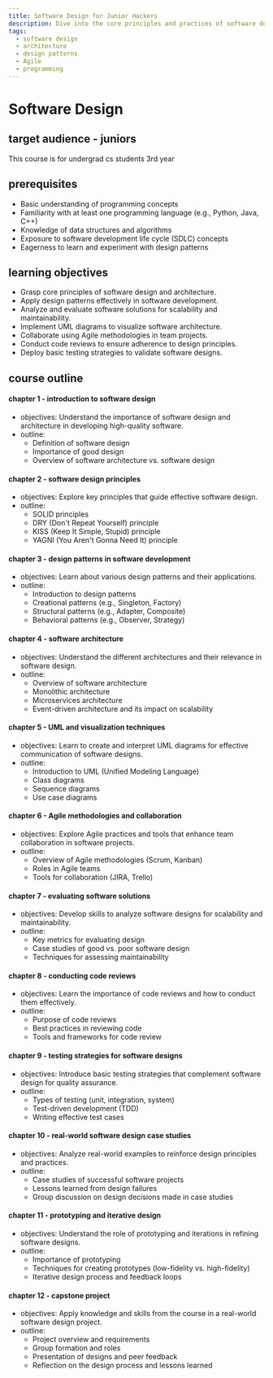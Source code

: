 ```yaml
---
title: Software Design for Junior Hackers
description: Dive into the core principles and practices of software design, exploring design patterns, architecture, and Agile methodologies to craft high-quality software solutions.
tags:
  - software design
  - architecture
  - design patterns
  - Agile
  - programming
---
```


# Software Design

## target audience - juniors
This course is for undergrad cs students 3rd year

## prerequisites

- Basic understanding of programming concepts
- Familiarity with at least one programming language (e.g., Python, Java, C++)
- Knowledge of data structures and algorithms
- Exposure to software development life cycle (SDLC) concepts
- Eagerness to learn and experiment with design patterns

## learning objectives

- Grasp core principles of software design and architecture.
- Apply design patterns effectively in software development.
- Analyze and evaluate software solutions for scalability and maintainability.
- Implement UML diagrams to visualize software architecture.
- Collaborate using Agile methodologies in team projects.
- Conduct code reviews to ensure adherence to design principles.
- Deploy basic testing strategies to validate software designs.

## course outline
#### chapter 1 - introduction to software design
- objectives: Understand the importance of software design and architecture in developing high-quality software.
- outline:
  - Definition of software design
  - Importance of good design
  - Overview of software architecture vs. software design

#### chapter 2 - software design principles
- objectives: Explore key principles that guide effective software design.
- outline:
  - SOLID principles
  - DRY (Don't Repeat Yourself) principle
  - KISS (Keep It Simple, Stupid) principle
  - YAGNI (You Aren't Gonna Need It) principle

#### chapter 3 - design patterns in software development
- objectives: Learn about various design patterns and their applications.
- outline:
  - Introduction to design patterns
  - Creational patterns (e.g., Singleton, Factory)
  - Structural patterns (e.g., Adapter, Composite)
  - Behavioral patterns (e.g., Observer, Strategy)

#### chapter 4 - software architecture
- objectives: Understand the different architectures and their relevance in software design.
- outline:
  - Overview of software architecture
  - Monolithic architecture
  - Microservices architecture
  - Event-driven architecture and its impact on scalability

#### chapter 5 - UML and visualization techniques
- objectives: Learn to create and interpret UML diagrams for effective communication of software designs.
- outline:
  - Introduction to UML (Unified Modeling Language)
  - Class diagrams
  - Sequence diagrams
  - Use case diagrams

#### chapter 6 - Agile methodologies and collaboration
- objectives: Explore Agile practices and tools that enhance team collaboration in software projects.
- outline:
  - Overview of Agile methodologies (Scrum, Kanban)
  - Roles in Agile teams
  - Tools for collaboration (JIRA, Trello)

#### chapter 7 - evaluating software solutions
- objectives: Develop skills to analyze software designs for scalability and maintainability.
- outline:
  - Key metrics for evaluating design
  - Case studies of good vs. poor software design
  - Techniques for assessing maintainability

#### chapter 8 - conducting code reviews
- objectives: Learn the importance of code reviews and how to conduct them effectively.
- outline:
  - Purpose of code reviews
  - Best practices in reviewing code
  - Tools and frameworks for code review

#### chapter 9 - testing strategies for software designs
- objectives: Introduce basic testing strategies that complement software design for quality assurance.
- outline:
  - Types of testing (unit, integration, system)
  - Test-driven development (TDD)
  - Writing effective test cases

#### chapter 10 - real-world software design case studies
- objectives: Analyze real-world examples to reinforce design principles and practices.
- outline:
  - Case studies of successful software projects
  - Lessons learned from design failures
  - Group discussion on design decisions made in case studies

#### chapter 11 - prototyping and iterative design
- objectives: Understand the role of prototyping and iterations in refining software designs.
- outline:
  - Importance of prototyping
  - Techniques for creating prototypes (low-fidelity vs. high-fidelity)
  - Iterative design process and feedback loops

#### chapter 12 - capstone project
- objectives: Apply knowledge and skills from the course in a real-world software design project.
- outline:
  - Project overview and requirements
  - Group formation and roles
  - Presentation of designs and peer feedback
  - Reflection on the design process and lessons learned
